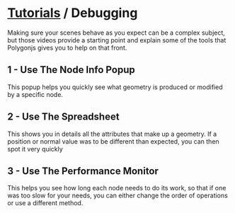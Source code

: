 # [Tutorials](/docs/tutorials) / Debugging

Making sure your scenes behave as you expect can be a complex subject, but those videos provide a starting point and explain some of the tools that Polygonjs gives you to help on that front.

## 1 - Use The Node Info Popup

This popup helps you quickly see what geometry is produced or modified by a specific node.

<Youtube id="bDVdYkJ-aDc&t" />

## 2 - Use The Spreadsheet

This shows you in details all the attributes that make up a geometry. If a position or normal value was to be different than expected, you can then spot it very quickly

<Youtube id="OGbQqfkV8eE" />

## 3 - Use The Performance Monitor

This helps you see how long each node needs to do its work, so that if one was too slow for your needs, you can either change the order of operations or use a different method.

<Youtube id="WxGnlgCm1Rg" />
